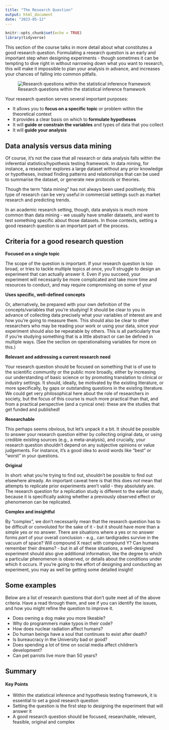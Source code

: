 ---
title: "The Research Question"
output: html_document
date: "2023-05-12"
---

```{r setup, include=FALSE}
knitr::opts_chunk$set(echo = TRUE)
library(tidyverse)
```

This section of the course talks in more detail about what constitutes a good research question. Formulating a research question is an early and important step when designing experiments - though sometimes it can be tempting to dive right in without narrowing down what you want to research, this will make it impossible to plan your analysis in advance, and increases your chances of falling into common pitfalls.

![Research questions within the statistical inference framework](research-question.png)

Your research question serves several important purposes:

- It allows you to **focus on a specific topic** or problem within the theoretical context
- It provides a clear basis on which to **formulate hypotheses**
- It will **guide or constrain the variables** and types of data that you collect
- It will **guide your analysis**

::: {.callout-tip collapse="true"}
## Data analysis versus data mining

Of course, it's not the case that all research or data analysis falls within the inferential statistics/hypothesis testing framework. In data mining, for instance, a researcher explores a large dataset without any prior knowledge or hypotheses, instead finding patterns and relationships that can be used to summarise the dataset, or generate new protocols or theories.

Though the term "data mining" has not always been used positively, this type of research can be very useful in commercial settings such as market research and predicting trends.

In an academic research setting, though, data analysis is much more common than data mining - we usually have smaller datasets, and want to test something specific about those datasets. In those contexts, setting a good research question is an important part of the process.
:::

## Criteria for a good research question

**Focused on a single topic**

The scope of the question is important. If your research question is too broad, or tries to tackle multiple topics at once, you'll struggle to design an experiment that can actually answer it. Even if you succeed, your experiment will necessarily be more complicated and take more time and resources to conduct, and may require compromising on some of your 

**Uses specific, well-defined concepts**

Or, alternatively, be prepared with your own definition of the concepts/variables that you're studying! It should be clear to you in advance of collecting data precisely what your variables of interest are and how you're going to measure them. This should also be clear to other researchers who may be reading your work or using your data,  since your experiment should also be repeatable by others. This is all particularly true if you're studying something that is a little abstract or can be defined in multiple ways. (See the section on operationalising variables for more on this.)

**Relevant and addressing a current research need**

Your research question should be focused on something that is of use to the scientific community or the public more broadly, either by increasing our understanding of basic science or by promoting translation to clinical or industry settings. It should, ideally, be motivated by the existing literature, or more specifically, by gaps or outstanding questions in the existing literature. We could get very philosophical here about the role of researchers in society, but the focus of this course is much more practical than that, and from a practical perspective (and a cynical one): these are the studies that get funded and published!

**Researchable**

This perhaps seems obvious, but let's unpack it a bit. It should be possible to answer your research question either by collecting original data, or using credible existing sources (e.g., a meta-analysis), and crucially, your research question shouldn't depend on any subjective opinions or value judgements. For instance, it's a good idea to avoid words like "best" or "worst" in your questions.

**Original**

In short: what you're trying to find out, shouldn't be possible to find out elsewhere already. An important caveat here is that this does *not* mean that attempts to replicate prior experiments aren't valid - they absolutely are. The research question for a replication study is different to the earlier study, because it is specifically asking whether a previously observed effect or phenomenon can be replicated.

**Complex and insightful**

By "complex", we don't necessarily mean that the research question has to be difficult or convoluted for the sake of it - but it should have more than a simple yes or no answer. There are situations where a yes or no answer forms *part* of your overall conclusion - e.g., can tardigrades survive in the vacuum of space? Will compound X react with compound Y? Can humans remember their dreams? - but in all of these situations, a well-designed experiment should also give additional information, like the degree to which a particular phenomenon is observed, or details about the conditions under which it occurs. If you're going to the effort of designing and conducting an experiment, you may as well be getting some detailed insight!

## Some examples

Below are a list of research questions that don't quite meet all of the above criteria. Have a read through them, and see if you can identify the issues, and how you might refine the question to improve it.

- Does owning a dog make you more likeable?
- Why do programmers make typos in their code?
- How does nuclear radiation affect humans?
- Do human beings have a soul that continues to exist after death?
- Is bureaucracy in the University bad or good?
- Does spending a lot of time on social media affect children's development?
- Can pet parrots live more than 50 years?

## Summary

::: {.callout-tip}
#### Key Points

- Within the statistical inference and hypothesis testing framework, it is essential to set a good research question
- Setting the question is the first step to designing the experiment that will answer it
- A good research question should be focused, researchable, relevant, feasible, original and complex
:::